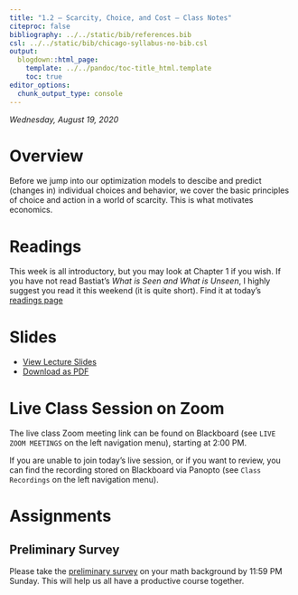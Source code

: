 ```yaml
---
title: "1.2 — Scarcity, Choice, and Cost — Class Notes"
citeproc: false
bibliography: ../../static/bib/references.bib
csl: ../../static/bib/chicago-syllabus-no-bib.csl
output:
  blogdown::html_page:
    template: ../../pandoc/toc-title_html.template
    toc: true
editor_options: 
  chunk_output_type: console
---
```


*Wednesday, August 19, 2020*

# Overview

Before we jump into our optimization models to descibe and predict (changes in) individual choices and behavior, we cover the basic principles of choice and action in a world of scarcity. This is what motivates economics.

# Readings

This week is all introductory, but you may look at Chapter 1 if you wish. If you have not read Bastiat's *What is Seen and What is Unseen*, I highly suggest you read it this weekend (it is quite short). Find it at today's [readings page](/reading/1.2-reading)

# Slides

- [<i class="fas fa-chalkboard-teacher"></i> View Lecture Slides](/slides/1.2-slides.html)
- [<i class="fas fa-file-pdf"></i> Download as PDF](/slides/1.2-slides.pdf)

# Live Class Session on Zoom

The live class <i class="fas fa-video"></i> Zoom meeting link can be found on Blackboard (see `LIVE ZOOM MEETINGS` on the left navigation menu), starting at 2:00 PM.

If you are unable to join today's live session, or if you want to review, you can find the recording stored on Blackboard via Panopto (see `Class Recordings` on the left navigation menu).

# Assignments

## Preliminary Survey

Please take the [preliminary survey](/assignment/00-preliminary-survey) on your math background by 11:59 PM Sunday. This will help us all have a productive course together.
